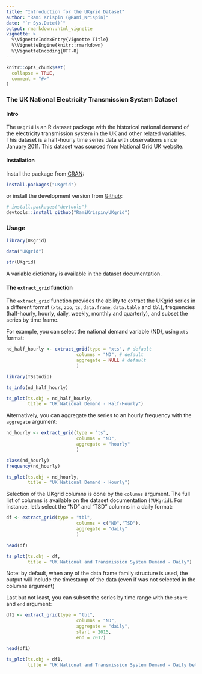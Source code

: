 ```yaml
---
title: "Introduction for the UKgrid Dataset"
author: "Rami Krispin (@Rami_Krispin)"
date: "`r Sys.Date()`"
output: rmarkdown::html_vignette
vignette: >
  %\VignetteIndexEntry{Vignette Title}
  %\VignetteEngine{knitr::rmarkdown}
  %\VignetteEncoding{UTF-8}
---
```


```r
knitr::opts_chunk$set(
  collapse = TRUE,
  comment = "#>"
)
```

### The UK National Electricity Transmission System Dataset

#### Intro

The `UKgrid` is an R dataset package with the historical national demand of the electricity transmission system in the UK and other related variables. This dataset is a half-hourly time series data with observations since January 2011. This dataset was sourced from National Grid UK [website](https://www.nationalgrid.com/uk).

#### Installation

Install the package from [CRAN](https://CRAN.R-project.org/package=UKgrid):

```r
install.packages("UKgrid")
```

or install the development version from [Github](https://github.com/RamiKrispin/UKgrid):

```r
# install.packages("devtools")
devtools::install_github("RamiKrispin/UKgrid")
```

### Usage

```r
library(UKgrid)

data("UKgrid")

str(UKgrid)
```

A variable dictionary is available in the dataset documentation. 

#### The `extract_grid` function

The `extract_grid` function provides the ability to extract the UKgrid series in a different format (`xts`, `zoo`, `ts`, `data.frame`, `data.table` and `tbl`), frequencies (half-hourly, hourly, daily, weekly, monthly and quarterly), and subset the series by time frame.   

For example, you can select the national demand variable (ND), using `xts` format:

```r

nd_half_hourly <- extract_grid(type = "xts", # default
                          columns = "ND", # default
                          aggregate = NULL # default
                          )

library(TSstudio)

ts_info(nd_half_hourly)

ts_plot(ts.obj = nd_half_hourly, 
        title = "UK National Demand - Half-Hourly")

```

Alternatively, you can aggregate the series to an hourly frequency with the `aggregate` argument:

```r

nd_hourly <- extract_grid(type = "ts", 
                          columns = "ND", 
                          aggregate = "hourly" 
                          )

class(nd_hourly)
frequency(nd_hourly)

ts_plot(ts.obj = nd_hourly, 
        title = "UK National Demand - Hourly")

```


Selection of the UKgrid columns is done by the `columns` argument. The full list of columns is available on the dataset documentation (`?UKgrid`). For instance, let's select the "ND" and "TSD" columns in a daily format:

```r

df <- extract_grid(type = "tbl", 
                          columns = c("ND","TSD"), 
                          aggregate = "daily" 
                          )

head(df)

ts_plot(ts.obj = df, 
        title = "UK National and Transmission System Demand - Daily")

```

Note: by default, when any of the data frame family structure is used, the output will include the timestamp of the data (even if was not selected in the columns argument)

Last but not least, you can subset the series by time range with the `start` and `end` argument:

```r

df1 <- extract_grid(type = "tbl", 
                          columns = "ND", 
                          aggregate = "daily", 
                          start = 2015,
                          end = 2017)

head(df1)

ts_plot(ts.obj = df1, 
        title = "UK National and Transmission System Demand - Daily between 2015 and 2017")

```

